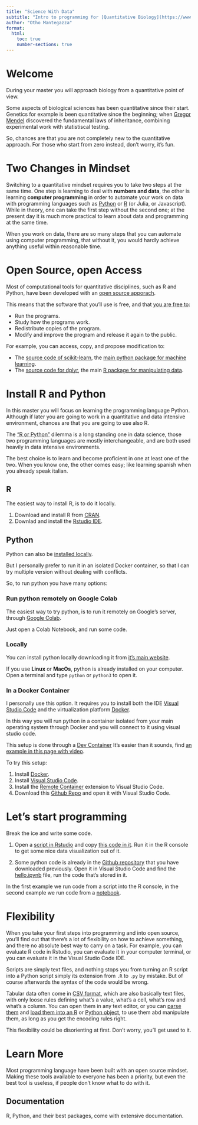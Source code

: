 ```yaml
---
title: "Science With Data"
subtitle: "Intro to programming for [Quantitative Biology](https://www.unimi.it/en/education/quantitative-biology)."
author: "Otho Mantegazza"
format: 
  html:
    toc: true
    number-sections: true
---
```


# Welcome

During your master you will approach biology from a quantitative point of view.

Some aspects of biological sciences has been quantitative since their start. Genetics for example is been quantitative since the beginning; when [Gregor Mendel](https://en.wikipedia.org/wiki/Mendelian_inheritance) discovered the fundamental laws of inheritance, combining experimental work with statistiscal testing.

So, chances are that you are not completely new to the quantitative approach. For those who start from zero instead, don't worry, it's fun.

# Two Changes in Mindset

Switching to a quantitative mindset requires you to take two steps at the same time. One step is learning to deal with **numbers and data**, the other is learning **computer programming** in order to automate your work on data with programming languages such as [Python](https://www.python.org/) or [R](https://www.r-project.org/) (or Julia, or Javascript). While in theory, one can take the first step without the second one; at the present day it is much more practical to learn about data and programming at the same time.

When you work on data, there are so many steps that you can automate using computer programming, that without it, you would hardly achieve anything useful within reasonable time.

# Open Source, open Access

Most of computational tools for quantitative disciplines, such as R and Python, have been developed with an [open source apporach](https://en.wikipedia.org/wiki/Open_source).

This means that the software that you'll use is free, and that [you are free to](https://bookdown.org/rdpeng/rprogdatascience/history-and-overview-of-r.html#free-software):

- Run the programs.
- Study how the programs work.
- Redistribute copies of the program.
- Modify and improve the program and release it again to the public.

For example, you can access, copy, and propose modification to:

- The [source code of scikit-learn](https://github.com/scikit-learn/scikit-learn), the [main python package for machine learning](https://scikit-learn.org/stable/).
- The [source code for dplyr](https://github.com/tidyverse/dplyr/), the main [R package for manipulating data](https://dplyr.tidyverse.org/).

# Install R and Python

In this master you will focus on learning the programming language Python. Although if later you are going to work in a quantitative and data intensive environment, chances are that you are going to use also R. 

The ["R or Python"](https://www.ibm.com/cloud/blog/python-vs-r) dilemma is a long standing one in data science, those two programming languages are mostly interchangeable, and are both used heavily in data intensive environments.

The best choice is to learn and become proficient in one at least one of the two. When you know one, the other comes easy; like learning spanish when you already speak italian.

## R

The easiest way to install R, is to do it locally.

1. Download and install R from [CRAN](https://cran.r-project.org/).
2. Downlad and install the [Rstudio IDE](https://www.rstudio.com/).

## Python

Python can also be [installed locally](https://jakevdp.github.io/WhirlwindTourOfPython/00-introduction.html#Installation-and-Practical-Considerations).

But I personally prefer to run it in an isolated Docker container, so that I can try multiple version without dealing with conflicts.

So, to run python you have many options:

### Run python remotely on Google Colab

The easiest way to try python, is to run it remotely on Google's server, through [Google Colab](https://colab.research.google.com/).

Just open a Colab Notebook, and run some code.

### Locally

You can install python locally downloading it from [it's main website](https://www.python.org/).

If you use **Linux** or **MacOs**, python is already installed on your computer. Open a terminal and type `python` or `python3` to open it.

### In a Docker Container

I personally use this option. It requires you to install both the IDE [Visual Studio Code](https://code.visualstudio.com/) and the virtualization platform [Docker](https://www.docker.com/).

In this way you will run python in a container isolated from your main operating system through Docker and you will connect to it using visual studio code.

This setup is done through a [Dev Container](https://code.visualstudio.com/docs/remote/containers) It's easier than it sounds, find [an example in this page with video](https://code.visualstudio.com/learn/develop-cloud/containers). 

To try this setup:

1. Install [Docker](https://www.docker.com/).
2. Install [Visual Studio Code](https://code.visualstudio.com/).
3. Install the [Remote Container](https://marketplace.visualstudio.com/items?itemName=ms-vscode-remote.remote-containers) extension to Visual Studio Code.
4. Download this [Github Repo](https://github.com/othomantegazza/python-sci-simple-devcon) and open it with Visual Studio Code.

# Let's start programming

Break the ice and write some code.

1. Open a [script in Rstudio](https://r4ds.had.co.nz/introduction.html#rstudio) and copy [this code in it](https://gist.github.com/othomantegazza/03d50b0a9a60d42ef73ef7019f84c958). Run it in the R console to get some nice data visualization out of it.

2. Some python code is already in the [Github repository](https://github.com/othomantegazza/python-sci-simple-devcon) that you have downloaded previously. Open it in Visual Studio Code and find the [hello.ipynb](https://github.com/othomantegazza/python-sci-simple-devcon/blob/main/hello.ipynb) file, run the code that's stored in it.

In the first example we run code from a script into the R console, in the second example we run code from a [notebook](https://en.wikipedia.org/wiki/Notebook_interface).

# Flexibility

When you take your first steps into programming and into open source, you'll find out that there's  a lot of flexibility on how to achieve something, and there no absolute best way to carry on a task. For example, you can evaluate R code in Rstudio, you can evaluate it in your computer terminal, or you can evaluate it in the Visual Studio Code IDE. 

Scripts are simply text files, and nothing stops you from turning an R script into a Python script simply its extension from `.R` to `.py` by mistake. But of course afterwards the syntax of the code would be wrong.

Tabular data often come in [CSV format](https://en.wikipedia.org/wiki/Comma-separated_values), which are also basically text files, with only loose rules defining what's a value, what's a cell, what's row and what's a column. You can open them in any text editor, or you can [parse them](https://en.wikipedia.org/wiki/Parsing) and [load them into an R](https://readr.tidyverse.org/) or [Python object](https://pandas.pydata.org/docs/getting_started/intro_tutorials/02_read_write.html), to use them abd manipulate them, as long as you get the encoding rules right.

This flexibility could be disorienting at first. Don't worry, you'll get used to it.

# Learn More

Most programming language have been built with an open source mindset. Making these tools available to everyone has been a priority, but even the best tool is useless, if people don't know what to do with it.

## Documentation

R, Python, and their best packages, come with extensive documentation.





